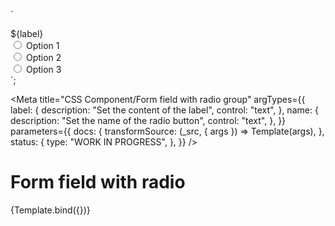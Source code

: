 <!--
@license EUPL-1.2
Copyright (c) 2021 Robbert Broersma
-->

  `<div class="utrecht-form-field-radio-group utrecht-form-field-radio-group--distanced" role="radiogroup" aria-labelledby="id-9e42cd3e">
  <div class="utrecht-form-field-radio-group__label" id="id-9e42cd3e">${label}</div>
  <div class="utrecht-form-field-radio utrecht-form-field-radio--distanced">
    <input type="radio" name="${name}" class="utrecht-form-field-radio__input utrecht-radio-button" id="option-1">
    <label class="utrecht-form-field-radio__label" for="option-1">Option 1</label>
  </div>
  <div class="utrecht-form-field-radio utrecht-form-field-radio--distanced">
    <input type="radio" name="${name}" class="utrecht-form-field-radio__input utrecht-radio-button" id="option-2">
    <label class="utrecht-form-field-radio__label" for="option-2">Option 2</label>
  </div>
  <div class="utrecht-form-field-radio utrecht-form-field-radio--distanced">
    <input type="radio" name="${name}" class="utrecht-form-field-radio__input utrecht-radio-button" id="option-3">
    <label class="utrecht-form-field-radio__label" for="option-3">Option 3</label>
  </div>
</div>`;

<Meta
  title="CSS Component/Form field with radio group"
  argTypes={{
    label: {
      description: "Set the content of the label",
      control: "text",
    },
    name: {
      description: "Set the name of the radio button",
      control: "text",
    },
  }}
  parameters={{
    docs: {
      transformSource: (_src, { args }) => Template(args),
    },
    status: {
      type: "WORK IN PROGRESS",
    },
  }}
/>

# Form field with radio

<Canvas>
  <Story
    name="Form field with radio group"
    args={{
      label: "Which option do you like best?",
      name: "radiobutton",
    }}
  >
    {Template.bind({})}
  </Story>
</Canvas>

<ArgsTable story="Form field with radio group" />
